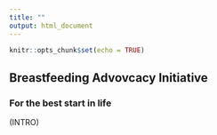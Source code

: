 ```yaml
---
title: ""
output: html_document
---
```


```r
knitr::opts_chunk$set(echo = TRUE)
```

## Breastfeeding Advovcacy Initiative
### For the best start in life

(INTRO)



